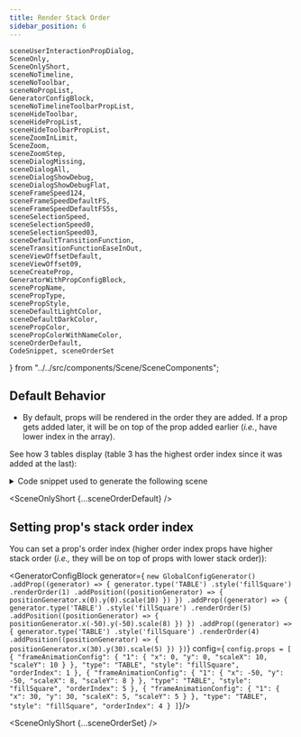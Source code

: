 ```yaml
---
title: Render Stack Order
sidebar_position: 6
---
```


    sceneUserInteractionPropDialog,
    SceneOnly,
    SceneOnlyShort,
    sceneNoTimeline,
    sceneNoToolbar,
    sceneNoPropList,
    GeneratorConfigBlock,
    sceneNoTimelineToolbarPropList,
    sceneHideToolbar,
    sceneHidePropList,
    sceneHideToolbarPropList,
    sceneZoomInLimit,
    SceneZoom,
    sceneZoomStep,
    sceneDialogMissing,
    sceneDialogAll,
    sceneDialogShowDebug,
    sceneDialogShowDebugFlat,
    sceneFrameSpeed124,
    sceneFrameSpeedDefaultFS,
    sceneFrameSpeedDefaultFS5s,
    sceneSelectionSpeed,
    sceneSelectionSpeed0,
    sceneSelectionSpeed03,
    sceneDefaultTransitionFunction,
    sceneTransitionFunctionEaseInOut,
    sceneViewOffsetDefault,
    sceneViewOffset09,
    sceneCreateProp,
    GeneratorWithPropConfigBlock,
    scenePropName,
    scenePropType,
    scenePropStyle,
    sceneDefaultLightColor,
    sceneDefaultDarkColor,
    scenePropColor,
    scenePropColorWithNameColor,
    sceneOrderDefault,
    CodeSnippet, sceneOrderSet
} from "../../src/components/Scene/SceneComponents";

## Default Behavior

* By default, props will be rendered in the order they are added.
If a prop gets added later, it will be on top of the prop added earlier (*i.e.*, have lower index in the array).

See how 3 tables display (table 3 has the highest order index since it was added at the last):
<details>
    <summary>Code snippet used to generate the following scene</summary>
    <GeneratorConfigBlock
        generator={
            `new GlobalConfigGenerator()
    .addProp((generator) => {
            generator.type('TABLE')
                .style('fillSquare')
                .addPosition((positionGenerator) => {
                    positionGenerator.x(0).y(0).scale(10)
                })
    })
    .addProp((generator) => {
        generator.type('TABLE')
            .style('fillSquare')
            .addPosition((positionGenerator) => {
                positionGenerator.x(-50).y(-50).scale(8)
            })
    })
    .addProp((generator) => {
        generator.type('TABLE')
            .style('fillSquare')
            .addPosition((positionGenerator) => {
                positionGenerator.x(30).y(30).scale(5)
            })
    })`}
        config={
            `config.props = [
      {
        "frameAnimationConfig": {
          "1": {
            "x": 0,
            "y": 0,
            "scaleX": 10,
            "scaleY": 10
          }
        },
        "type": "TABLE",
        "style": "fillSquare"
      },
      {
        "frameAnimationConfig": {
          "1": {
            "x": -50,
            "y": -50,
            "scaleX": 8,
            "scaleY": 8
          }
        },
        "type": "TABLE",
        "style": "fillSquare"
      },
      {
        "frameAnimationConfig": {
          "1": {
            "x": 30,
            "y": 30,
            "scaleX": 5,
            "scaleY": 5
          }
        },
        "type": "TABLE",
        "style": "fillSquare"
      }
    ]`}/>
</details>

<SceneOnlyShort {...sceneOrderDefault} />

## Setting prop's stack order index

You can set a prop's order index (higher order index props have higher stack order (*i.e.,* they will be on top of props with lower stack order)):

<GeneratorConfigBlock
    generator={
        `new GlobalConfigGenerator()
    .addProp((generator) => {
            generator.type('TABLE')
                .style('fillSquare')
                .renderOrder(1)
                .addPosition((positionGenerator) => {
                    positionGenerator.x(0).y(0).scale(10)
                })
        })
    .addProp((generator) => {
        generator.type('TABLE')
            .style('fillSquare')
            .renderOrder(5)
            .addPosition((positionGenerator) => {
                positionGenerator.x(-50).y(-50).scale(8)
            })
    })
    .addProp((generator) => {
        generator.type('TABLE')
            .style('fillSquare')
            .renderOrder(4)
            .addPosition((positionGenerator) => {
                positionGenerator.x(30).y(30).scale(5)
            })
    })`}
    config={
        `config.props = [
      {
        "frameAnimationConfig": {
          "1": {
            "x": 0,
            "y": 0,
            "scaleX": 10,
            "scaleY": 10
          }
        },
        "type": "TABLE",
        "style": "fillSquare",
        "orderIndex": 1
      },
      {
        "frameAnimationConfig": {
          "1": {
            "x": -50,
            "y": -50,
            "scaleX": 8,
            "scaleY": 8
          }
        },
        "type": "TABLE",
        "style": "fillSquare",
        "orderIndex": 5
      },
      {
        "frameAnimationConfig": {
          "1": {
            "x": 30,
            "y": 30,
            "scaleX": 5,
            "scaleY": 5
          }
        },
        "type": "TABLE",
        "style": "fillSquare",
        "orderIndex": 4
      }
    ]`}/>


<SceneOnlyShort {...sceneOrderSet} />